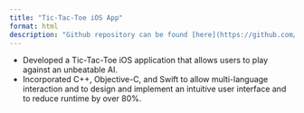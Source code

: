 ```yaml
---
title: "Tic-Tac-Toe iOS App"
format: html
description: "Github repository can be found [here](https://github.com/KFCervantes/TicTacToe)"
---
```


* Developed a Tic-Tac-Toe iOS application that allows users to play against an unbeatable AI.
* Incorporated C++, Objective-C,  and Swift to allow multi-language interaction and to design and implement an intuitive user interface and to reduce runtime by over 80%.